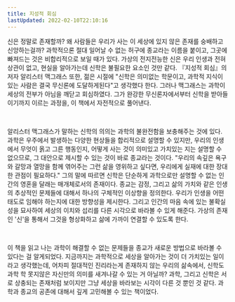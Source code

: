```yaml
---
title: 지성적 회심
lastUpdated: 2022-02-10T22:10:16
---
```



<Bookmark
    url="https://search.shopping.naver.com/book/catalog/32457244109"
    description="“이 책은 한때 과학을 사랑하는 불안정한 자유사상가이자 무신론자였던 내가, 세상을 이해하는 새로운 방식을 발견하게 된 여정을 다룬 책이다.”"
/>

신은 정말로 존재할까? 왜 사람들은 우리가 사는 이 세상에 있지 않은 존재를 숭배하고 신앙하는걸까? 과학적으론 절대 일어날 수 없는 허구에 종교라는 이름을 붙이고, 그곳에 빠져드는 것은 비합리적으로 보일 때가 있다. 가상의 전지전능한 신은 우리 인생과 전혀 상관이 없고, 현실을 알아가는데 신학은 불필요한 요소인 것만 같다. 『지성적 회심』의 저자 알리스터 맥그래스 또한, 젊은 시절에 "신학은 의미없는 학문이고, 과학적 지식이 있는 사람은 결국 무신론에 도달하게된다"고 생각했다 한다. 그러나 맥그래스는 과학이 세상의 전부가 아님을 깨닫고 회심하였다. 그가 완강한 무신론자에서부터 신학을 받아들이기까지 이르는 과정을, 이 책에서 자전적으로 풀어낸다.

​

알리스터 맥그래스가 말하는 신학의 의의는 과학의 불완전함을 보충해주는 것에 있다. 과학은 우주에서 발생하는 다양한 현상들을 합리적으로 설명할 수 있지만, 우리의 인생에서 무엇이 옭고 그른 행동인지, 어떻게 사는 것이 의미있고 가치있는 지는 설명할 수 없으므로, 그 대안으로 제시할 수 있는 것이 바로 종교라는 것이다. "우리의 속깊은 욕구와 갈망과 열망을 함께 엮어주는 그런 삶을 영위하고 싶다면, 우리에게 실재에 대한 장대한 관점이 필요하다." 그의 말에 따르면 신학은 단순하게 과학으로만 설명할 수 없는 인간의 영혼을 달래는 매개체로서의 존재이다. 종교는 감정, 그리고 삶의 가치와 같은 인생의 추상적인 문제들에 대해서 하나의 구체적인 이상향을 정의한다. 우리가 인생을 어떤 태도로 임해야 하는지에 대한 방향성을 제시한다. 그리고 인간의 마음 속에 있는 불확실성을 묘사하여 세상의 이치와 섭리를 다른 시각으로 바라볼 수 있게 해준다. 가상의 존재인 '신'을 통해서 그것을 형상화하고 삶에 가까이 연결할 수 있도록 한다.

​

이 책을 읽고 나는 과학이 해결할 수 없는 문제들을 종교가 새로운 방법으로 바라볼 수 있다는 걸 알게되었다. 지금까지는 과학적으로 세상을 알아가는 것이 더 가치있는 일이라고 생각했는데, 어차피 절대적인 진리라는게 존재하지 않는 우리의 삶속에서, 신학도 과학 학 못지않은 자신만의 의미를 새겨나갈 수 있는 거 아닐까? 과학, 그리고 신학은 서로 상충되는 존재처럼 보이지만 그냥 세상을 바라보는 시각이 다른 것 뿐인 것 같다. 과학과 종교의 공존에 대해서 깊게 고민해볼 수 있는 책이었다.